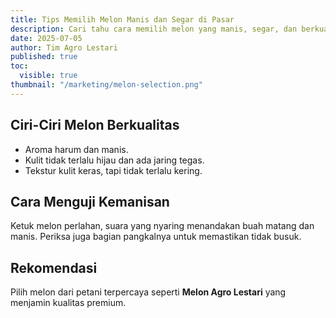 ```yaml
---
title: Tips Memilih Melon Manis dan Segar di Pasar
description: Cari tahu cara memilih melon yang manis, segar, dan berkualitas tinggi agar tidak salah beli di pasar.
date: 2025-07-05
author: Tim Agro Lestari
published: true
toc:
  visible: true
thumbnail: "/marketing/melon-selection.png"
---
```


## Ciri-Ciri Melon Berkualitas

- Aroma harum dan manis.
- Kulit tidak terlalu hijau dan ada jaring tegas.
- Tekstur kulit keras, tapi tidak terlalu kering.

## Cara Menguji Kemanisan

Ketuk melon perlahan, suara yang nyaring menandakan buah matang dan manis. Periksa juga bagian pangkalnya untuk memastikan tidak busuk.

## Rekomendasi

Pilih melon dari petani terpercaya seperti **Melon Agro Lestari** yang menjamin kualitas premium.
